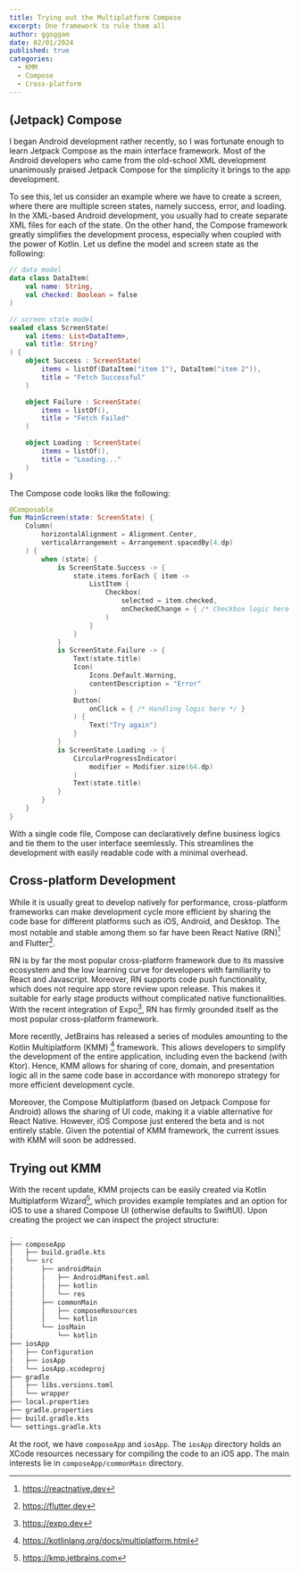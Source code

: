 ```yaml
---
title: Trying out the Multiplatform Compose
excerpt: One framework to rule them all
author: ggoggam
date: 02/01/2024
published: true
categories:
  - KMM
  - Compose
  - Cross-platform
---
```

## (Jetpack) Compose
I began Android development rather recently, so I was fortunate enough to learn Jetpack Compose as the main interface framework.
Most of the Android developers who came from the old-school XML development unanimously praised Jetpack Compose for the simplicity it brings to the app development.

To see this, let us consider an example where we have to create a screen, where there are multiple screen states, namely success, error, and loading. In the XML-based Android development, you usually had to create separate XML files for each of the state.
On the other hand, the Compose framework greatly simplifies the development process, especially when coupled with the power of Kotlin. Let us define the model and screen state as the following:

```kotlin
// data model
data class DataItem(
    val name: String,
    val checked: Boolean = false
)

// screen state model
sealed class ScreenState(
    val items: List<DataItem>,
    val title: String?
) {
    object Success : ScreenState(
        items = listOf(DataItem("item 1"), DataItem("item 2")),
        title = "Fetch Successful"
    )

    object Failure : ScreenState(
        items = listOf(),
        title = "Fetch Failed"
    )

    object Loading : ScreenState(
        items = listOf(),
        title = "Loading..."
    )
}
```

The Compose code looks like the following:

```kotlin
@Composable
fun MainScreen(state: ScreenState) {
    Column(
        horizontalAlignment = Alignment.Center,
        verticalArrangement = Arrangement.spacedBy(4.dp)
    ) {
        when (state) {
            is ScreenState.Success -> {
                state.items.forEach { item ->
                    ListItem {
                        Checkbox(
                            selected = item.checked,
                            onCheckedChange = { /* Checkbox logic here */ }
                        )
                    }
                }
            }
            is ScreenState.Failure -> {
                Text(state.title)
                Icon(
                    Icons.Default.Warning,
                    contentDescription = "Error"
                )
                Button(
                    onClick = { /* Handling logic here */ }
                ) {
                    Text("Try again")
                }
            }
            is ScreenState.Loading -> {
                CircularProgressIndicator(
                    modifier = Modifier.size(64.dp)
                )
                Text(state.title)
            }
        }
    }
}
```

With a single code file, Compose can declaratively define business logics and tie them to the user interface seemlessly.
This streamlines the development with easily readable code with a minimal overhead.

## Cross-platform Development 
While it is usually great to develop natively for performance, cross-platform frameworks can make development cycle more efficient by sharing the code base for different platforms such as iOS, Android, and Desktop. The most notable and stable among them so far have been React Native (RN)[^1] and Flutter[^2].

RN is by far the most popular cross-platform framework due to its massive ecosystem and the low learning curve for developers with familiarity to React and Javascript.
Moreover, RN supports code push functionality, which does not require app store review upon release. 
This makes it suitable for early stage products without complicated native functionalities. 
With the recent integration of Expo[^3], RN has firmly grounded itself as the most popular cross-platform framework.

More recently, JetBrains has released a series of modules amounting to the Kotlin Multiplatform (KMM) [^4] framework. 
This allows developers to simplify the development of the entire application, including even the backend (with Ktor).
Hence, KMM allows for sharing of core, domain, and presentation logic all in the same code base in accordance with monorepo strategy for more efficient development cycle.   

Moreover, the Compose Multiplatform (based on Jetpack Compose for Android) allows the sharing of UI code, making it a viable alternative for React Native. 
However, iOS Compose just entered the beta and is not entirely stable.
Given the potential of KMM framework, the current issues with KMM will soon be addressed.

## Trying out KMM
With the recent update, KMM projects can be easily created via Kotlin Multiplatform Wizard[^5], which provides example templates and an option for iOS to use a shared Compose UI (otherwise defaults to SwiftUI).
Upon creating the project we can inspect the project structure:

```bash
.
├── composeApp
│   ├── build.gradle.kts
│   └── src
│       ├── androidMain
│       │   ├── AndroidManifest.xml
│       │   ├── kotlin
│       │   └── res
│       ├── commonMain
│       │   ├── composeResources
│       │   └── kotlin
│       └── iosMain
│           └── kotlin
├── iosApp
│   ├── Configuration
│   ├── iosApp
│   └── iosApp.xcodeproj
├── gradle
│   ├── libs.versions.toml
│   └── wrapper
├── local.properties
├── gradle.properties
├── build.gradle.kts
└── settings.gradle.kts
```

At the root, we have `composeApp` and `iosApp`. The `iosApp` directory holds an XCode resources necessary for compiling the code to an iOS app.
The main interests lie in `composeApp/commonMain` directory.


[^1]: https://reactnative.dev
[^2]: https://flutter.dev
[^3]: https://expo.dev
[^4]: https://kotlinlang.org/docs/multiplatform.html
[^5]: https://kmp.jetbrains.com
